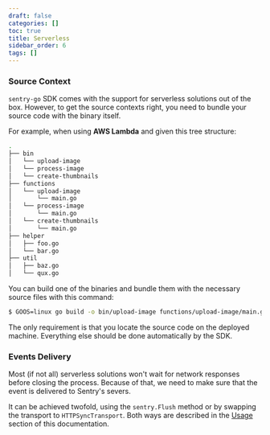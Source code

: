 ```yaml
---
draft: false
categories: []
toc: true
title: Serverless
sidebar_order: 6
tags: []
---
```


### Source Context

`sentry-go` SDK comes with the support for serverless solutions out of the box.
However, to get the source contexts right, you need to bundle your source code with the binary itself.

For example, when using **AWS Lambda** and given this tree structure:

```bash
.
├── bin
│   └── upload-image
│   └── process-image
│   └── create-thumbnails
├── functions
│   └── upload-image
│       └── main.go
│   └── process-image
│       └── main.go
│   └── create-thumbnails
│       └── main.go
├── helper
│   ├── foo.go
│   └── bar.go
├── util
│   ├── baz.go
│   └── qux.go

```

You can build one of the binaries and bundle them with the necessary source files with this command:

```bash
$ GOOS=linux go build -o bin/upload-image functions/upload-image/main.go && zip -r handler.zip bin/upload-image functions/upload-image/ helper/ util/
```

The only requirement is that you locate the source code on the deployed machine. Everything else should be done automatically by the SDK.

### Events Delivery

Most (if not all) serverless solutions won't wait for network responses before closing the process.
Because of that, we need to make sure that the event is delivered to Sentry's severs.

It can be achieved twofold, using the `sentry.Flush` method or by swapping the transport to `HTTPSyncTransport`.
Both ways are described in the [Usage](/platforms/go/#usage) section of this documentation.
